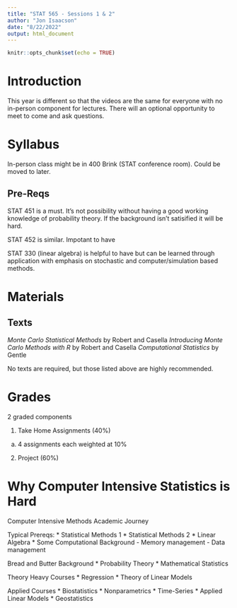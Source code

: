 ```yaml
---
title: "STAT 565 - Sessions 1 & 2"
author: "Jon Isaacson"
date: "8/22/2022"
output: html_document
---
```


```r
knitr::opts_chunk$set(echo = TRUE)
```

# Introduction
This year is different so that the videos are the same for everyone with no in-person component for lectures. There will an optional opportunity to meet to come and ask questions.

# Syllabus
In-person class might be in 400 Brink (STAT conference room). Could be moved to later.

## Pre-Reqs
STAT 451 is a must. It's not possibility without having a good working knowledge of probability theory. If the background isn't satisified it will be hard.

STAT 452 is similar. Impotant to have

STAT 330 (linear algebra) is helpful to have but can be learned through application with emphasis on stochastic and computer/simulation based methods.

# Materials

## Texts
*Monte Carlo Statistical Methods* by Robert and Casella
*Introducing Monte Carlo Methods with R* by Robert and Casella
*Computational Statistics* by Gentle

No texts are required, but those listed above are highly recommended.

# Grades
2 graded components

1. Take Home Assignments (40%)
  a. 4 assignments each weighted at 10%
2. Project (60%)


# Why Computer Intensive Statistics is Hard

Computer Intensive Methods Academic Journey

Typical Prereqs:
* Statistical Methods 1
* Statistical Methods 2
* Linear Algebra
* Some Computational Background
  - Memory management
  - Data management
  
Bread and Butter Background
* Probability Theory
* Mathematical Statistics

Theory Heavy Courses
* Regression
* Theory of Linear Models

Applied Courses
* Biostatistics
* Nonparametrics
* Time-Series
* Applied Linear Models
* Geostatistics











